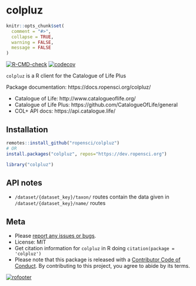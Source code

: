 colpluz
=======

```r
knitr::opts_chunk$set(
  comment = "#>",
  collapse = TRUE,
  warning = FALSE,
  message = FALSE
)
```

<!-- README.md is generated from README.Rmd. Please edit that file -->

[![R-CMD-check](https://github.com/ropensci/colpluz/workflows/R-CMD-check/badge.svg)](https://github.com/ropensci/colpluz/actions)
[![codecov](https://codecov.io/gh/ropensci/colpluz/branch/master/graph/badge.svg)](https://codecov.io/gh/ropensci/colpluz)

`colpluz` is a R client for the Catalogue of Life Plus

Package documentation: https://docs.ropensci.org/colpluz/

* Catalogue of Life: http://www.catalogueoflife.org/
* Catalogue of Life Plus: https://github.com/CatalogueOfLife/general
* COL+ API docs: https://api.catalogue.life/

## Installation

```r
remotes::install_github("ropensci/colpluz")
# OR
install.packages("colpluz", repos="https://dev.ropensci.org")
```

```r
library("colpluz")
```

## API notes

* `/dataset/{dataset_key}/taxon/` routes contain the data given in `/dataset/{dataset_key}/name/` routes

## Meta

* Please [report any issues or bugs](https://github.com/ropensci/colpluz/issues).
* License: MIT
* Get citation information for `colpluz` in R doing `citation(package = 'colpluz')`
* Please note that this package is released with a [Contributor Code of Conduct](https://ropensci.org/code-of-conduct/). By contributing to this project, you agree to abide by its terms.

[![rofooter](https://ropensci.org/public_images/github_footer.png)](https://ropensci.org)
